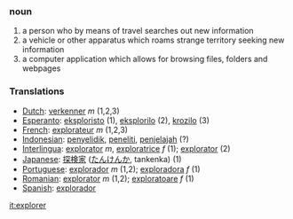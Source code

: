 === noun ===
# a person who by means of travel searches out new information 
# a vehicle or other apparatus which roams strange territory seeking new information
# a computer application which allows for browsing files, folders and webpages

=== Translations ===
*[[Dutch]]: [[verkenner]] ''m'' (1,2,3)
*[[Esperanto]]: [[eksploristo]] (1), [[eksplorilo]] (2), [[krozilo]] (3)
*[[French]]: [[explorateur]] ''m'' (1,2,3)
*[[Indonesian]]: [[selidik|penyelidik]], [[teliti|peneliti]], [[jelajah|penjelajah]] (?)
*[[Interlingua]]: [[explorator]] ''m'', [[exploratrice]] ''f'' (1); [[explorator]] (2)
*[[Japanese]]: [[探検家]] ([[たんけんか]], tankenka) (1)
*[[Portuguese]]: [[explorador]] ''m'' (1,2); [[exploradora]] ''f'' (1)
*[[Romanian]]: [[explorator]] ''m'' (1,2); [[exploratoare]] ''f'' (1)
*[[Spanish]]: [[explorador]]

[[it:explorer]]